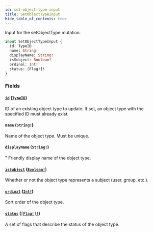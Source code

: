 ```yaml
---
id: set-object-type-input
title: SetObjectTypeInput
hide_table_of_contents: true
---
```



Input for the setObjectType mutation.

```graphql
input SetObjectTypeInput {
  id: TypeID
  name: String!
  displayName: String!
  isSubject: Boolean!
  ordinal: Int!
  status: [Flag!]!
}
```


### Fields

#### [`id`](#) ([`TypeID`](/docs/directory-api-reference/schema/scalars/type-id))

ID of an existing object type to update. If set, an object type with the specified ID must already exist.


#### [`name`](#) ([`String!`](/docs/directory-api-reference/schema/scalars/string))

Name of the object type. Must be unique.


#### [`displayName`](#) ([`String!`](/docs/directory-api-reference/schema/scalars/string))

"
Friendly display name of the object type.


#### [`isSubject`](#) ([`Boolean!`](/docs/directory-api-reference/schema/scalars/boolean))

Whether or not the object type represents a subject (user, group, etc.).


#### [`ordinal`](#) ([`Int!`](/docs/directory-api-reference/schema/scalars/int))

Sort order of the object type.


#### [`status`](#) ([`[Flag!]!`](/docs/directory-api-reference/schema/enums/flag))

A set of flags that describe the status of the object type.




